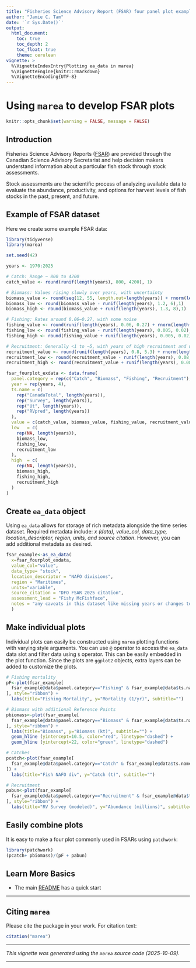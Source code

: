 ```yaml
---
title: "Fisheries Science Advisory Report (FSAR) four panel plot example"
author: "Jamie C. Tam"
date: '`r Sys.Date()`'
output: 
  html_document:
    toc: true
    toc_depth: 2
    toc_float: true
    theme: cerulean
vignette: >
  %\VignetteIndexEntry{Plotting ea_data in marea}
  %\VignetteEngine{knitr::rmarkdown}
  %\VignetteEncoding{UTF-8}
---
```


# Using `marea` to develop FSAR plots

```r
knitr::opts_chunk$set(warning = FALSE, message = FALSE)

```

## Introduction

Fisheries Science Advisory Reports ([FSAR](https://www.dfo-mpo.gc.ca/science/species-especes/fisheries-halieutiques/stockassessment-evaluationstock/index-eng.html)) are provided through the Canadian Science Advisory Secretariat and help decision makers understand information about a particular fish stock through stock assessments. 

Stock assessments are the scientific process of analyzing available data to evaluate the abundance, productivity, and options for harvest levels of fish stocks in the past, present, and future.


## Example of FSAR dataset

Here we create some example FSAR data:

```r
library(tidyverse)
library(marea)

set.seed(42) 

years <- 1970:2025

# Catch: Range ~ 800 to 4200
catch_value <- round(runif(length(years), 800, 4200), 1)

# Biomass: Values rising slowly over years, with uncertainty
biomass_value <- round(seq(12, 55, length.out=length(years)) + rnorm(length(years), 0, 3),1)
biomass_low <- round(biomass_value - runif(length(years), 1.2, 6),1)
biomass_high <- round(biomass_value + runif(length(years), 1.3, 8),1)

# Fishing: Rates around 0.06–0.27, with some noise
fishing_value <- round(runif(length(years), 0.06, 0.27) + rnorm(length(years), 0, 0.01),3)
fishing_low <- round(fishing_value - runif(length(years), 0.005, 0.02),3)
fishing_high <- round(fishing_value + runif(length(years), 0.005, 0.02),3)

# Recruitment: Generally <1 to ~5, with years of high recruitment and uncertainty
recruitment_value <- round(runif(length(years), 0.8, 5.3) + rnorm(length(years), 0, 0.5),3)
recruitment_low <- round(recruitment_value - runif(length(years), 0.08, 0.5),3)
recruitment_high <- round(recruitment_value + runif(length(years), 0.08, 0.5),3)

fsar_fourplot_exdata <- data.frame(
  panel.category = rep(c("Catch", "Biomass", "Fishing", "Recruitment"), each=length(years)),
  year = rep(years, 4),
  ts.name = c(
    rep("CanadaTotal", length(years)),
    rep("Survey", length(years)),
    rep("Ut", length(years)),
    rep("RVpred", length(years))
  ),
  value = c(catch_value, biomass_value, fishing_value, recruitment_value),
  low   = c(
    rep(NA, length(years)),
    biomass_low, 
    fishing_low, 
    recruitment_low
  ),
  high  = c(
    rep(NA, length(years)),
    biomass_high,
    fishing_high,
    recruitment_high
  )
)

```

## Create `ea_data` object

Using `ea_data` allows for storage of rich metadata alongside the time series dataset. Required metadata include: *x (data), value_col, data_type, location_descriptor, region, units, and source citation*. However, you can add additional metadata as desired.

```r
fsar_example<-as_ea_data(
  x=fsar_fourplot_exdata,
  value_col="value",
  data_type= "stock",
  location_descriptor = "NAFO divisions",
  region = "Maritimes",
  units="variable",
  source_citation = "DFO FSAR 2025 citation",
  assessment_lead = "Fishy McFishface",
  notes = "any caveats in this dataset like missing years or changes to assessment models"
  )
```

## Make individual plots

Individual plots can easily be constructed using `marea` plotting functions with varying style arguments. You can use `@` operator to access the `ea_data` data slot and filter data using `$` operator. This can be easily embedded in the plot function. Since the plots are `ggplot2` objects, extra layers can be added to customize the plots.

```r
# Fishing mortality
pF<-plot(fsar_example[
  fsar_example@data$panel.category=="Fishing" & fsar_example@data$ts.name=="Ut"
], style="ribbon") +
  labs(title="Fishing Mortality", y="Mortality (1/yr)", subtitle="")

# Biomass with additional Reference Points
pbiomass<-plot(fsar_example[
  fsar_example@data$panel.category=="Biomass" & fsar_example@data$ts.name=="Survey"
], style="ribbon") +
  labs(title="Biomass", y="Biomass (kt)", subtitle="") +
  geom_hline (yintercept=10.5, color="red", linetype="dashed") +
  geom_hline (yintercept=22, color="green", linetype="dashed") 

# Catches
pcatch<-plot(fsar_example[
  fsar_example@data$panel.category=="Catch" & fsar_example@data$ts.name=="CanadaTotal"
]) +
  labs(title="Fish NAFO div", y="Catch (t)", subtitle="")

# Recruitment
pabun<-plot(fsar_example[
  fsar_example@data$panel.category=="Recruitment" & fsar_example@data$ts.name=="RVpred"
], style="ribbon") +
  labs(title="RV Survey (modeled)", y="Abundance (millions)", subtitle="")

```

## Easily combine plots

It is easy to make a four plot commonly used in FSARs using `patchwork`:

```r
library(patchwork)
(pcatch+ pbiomass)/(pF + pabun)
```


## Learn More Basics

- The main [README](../README.html) has a quick start

---

## Citing `marea`

Please cite the package in your work. For citation text:

```r
citation("marea")
```

---

*This vignette was generated using the `marea` source code (2025-10-09).*

---